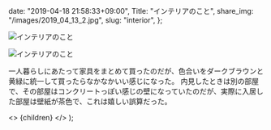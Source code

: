 
  date: "2019-04-18 21:58:33+09:00",
  Title: "インテリアのこと",
  share_img: "/images/2019_04_13_2.jpg",
  slug: "interior",
};

![インテリアのこと](/images/2019_04_13_1.jpg)

![インテリアのこと](/images/2019_04_13_2.jpg)

一人暮らしにあたって家具をまとめて買ったのだが、色合いをダークブラウンと黄緑に統一して買ったらなかなかいい感じになった。
内見したときは別の部屋で、その部屋はコンクリートっぽい感じの壁になっていたのだが、実際に入居した部屋は壁紙が茶色で、これは嬉しい誤算だった。

  <>
    <Head>
      <title>{meta.Title} | 異郷好実</title>
    </Head>
    <PostLayout meta={meta}>{children}</PostLayout>
  </>
);
